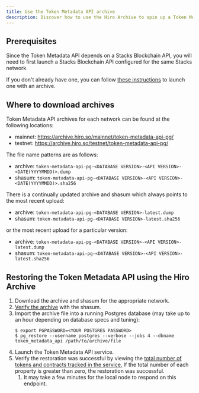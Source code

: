 ```yaml
---
title: Use the Token Metadata API archive
description: Discover how to use the Hiro Archive to spin up a Token Metadata API.
---
```


## Prerequisites

Since the Token Metadata API depends on a Stacks Blockchain API, you will need to first launch a Stacks Blockchain API configured for the same Stacks network.

If you don't already have one, you can follow [these instructions](/resources/archive/guides/stacks-blockchain) to launch one with an archive.

## Where to download archives

Token Metadata API archives for each network can be found at the following locations:

- mainnet: https://archive.hiro.so/mainnet/token-metadata-api-pg/
- testnet: https://archive.hiro.so/testnet/token-metadata-api-pg/

The file name patterns are as follows:

- archive: `token-metadata-api-pg-<DATABASE VERSION>-<API VERSION>-<DATE(YYYYMMDD)>.dump`
- shasum: `token-metadata-api-pg-<DATABASE VERSION>-<API VERSION>-<DATE(YYYYMMDD)>.sha256`

There is a continually updated archive and shasum which always points to the most recent upload:

- archive: `token-metadata-api-pg-<DATABASE VERSION>-latest.dump`
- shasum: `token-metadata-api-pg-<DATABASE VERSION>-latest.sha256`

or the most recent upload for a particular version:

- archive: `token-metadata-api-pg-<DATABASE VERSION>-<API VERSION>-latest.dump`
- shasum: `token-metadata-api-pg-<DATABASE VERSION>-<API VERSION>-latest.sha256`

## Restoring the Token Metadata API using the Hiro Archive

1. Download the archive and shasum for the appropriate network.
1. [Verify the archive](/resources/archive/guides/verify-archive-data) with the shasum.
1. Import the archive file into a running Postgres database (may take up to an hour depending on database specs and tuning):
   ```terminal
   $ export PGPASSWORD=<YOUR POSTGRES PASSWORD>
   $ pg_restore --username postgres --verbose --jobs 4 --dbname token_metadata_api /path/to/archive/file
   ```
1. Launch the Token Metadata API service.
1. Verify the restoration was successful by viewing the [total number of tokens and contracts tracked in the service.](http://localhost:3000/metadata) If the total number of each property is greater than zero, the restoration was successful.
   1. It may take a few minutes for the local node to respond on this endpoint.
